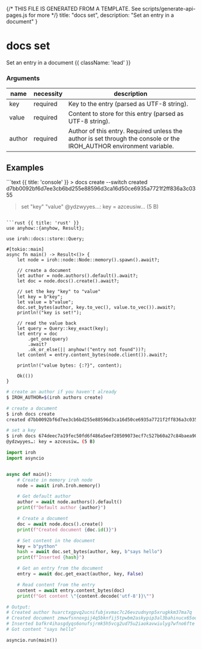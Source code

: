 {/* THIS FILE IS GENERATED FROM A TEMPLATE. See scripts/generate-api-pages.js for more */}
    title: "docs set",
    description: "Set an entry in a document"
}

<div className='not-prose mb-5'>
    <Breadcrumbs pages={[
        { name: 'API', href: '/docs/api', current: false },
        { name: 'docs set', href: '/docs/api/docs-set', current: true },
    ]} />
</div>

# docs set

Set an entry in a document {{ className: 'lead' }}


### Arguments

| name | necessity | description |
| ---- | --------- | ----------- |
| key  | required | Key to the entry (parsed as UTF-8 string). |
| value  | required | Content to store for this entry (parsed as UTF-8 string). |
| author  | required | Author of this entry. Required unless the author is set through the console or the IROH_AUTHOR environment variable. |



## Examples

<CodeGroup title="docs set">
```text {{ title: 'console' }}
> docs create --switch
created d7bb0092bf6d7ee3cb6bd255e88596d3ca16d50ce6935a7721f2ff836a3c0355

> set "key" "value"
@ydzwyyes…: key = azceusiw… (5 B)
```

```rust {{ title: 'rust' }}
use anyhow::{anyhow, Result};

use iroh::docs::store::Query;

#[tokio::main]
async fn main() -> Result<()> {
    let node = iroh::node::Node::memory().spawn().await?;

    // create a document
    let author = node.authors().default().await?;
    let doc = node.docs().create().await?;

    // set the key "key" to "value"
    let key = b"key";
    let value = b"value";
    doc.set_bytes(author, key.to_vec(), value.to_vec()).await?;
    println!("key is set!");

    // read the value back
    let query = Query::key_exact(key);
    let entry = doc
        .get_one(query)
        .await?
        .ok_or_else(|| anyhow!("entry not found"))?;
    let content = entry.content_bytes(node.client()).await?;

    println!("value bytes: {:?}", content);

    Ok(())
}

```



```bash {{ title: 'CLI' }}
# create an author if you haven't already
$ IROH_AUTHOR=$(iroh authors create)

# create a document
$ iroh docs create
created d7bb0092bf6d7ee3cb6bd255e88596d3ca16d50ce6935a7721f2ff836a3c0355

# set a key
$ iroh docs 674deec7a19fec50fd6f486a5eef20509073ecf7c527b60a27c84baea90d3816 set "key" "value"
@ydzwyyes…: key = azceusiw… (5 B)
```

```python {{ title: 'python' }}
import iroh
import asyncio


async def main():
    # Create in memory iroh node
    node = await iroh.Iroh.memory()

    # Get default author
    author = await node.authors().default()
    print(f"Default author {author}")

    # Create a document
    doc = await node.docs().create()
    print(f"Created document {doc.id()}")

    # Set content in the document
    key = b"python"
    hash = await doc.set_bytes(author, key, b"says hello")
    print(f"Inserted {hash}")

    # Get an entry from the document
    entry = await doc.get_exact(author, key, False)

    # Read content from the entry
    content = await entry.content_bytes(doc)
    print(f"Got content \"{content.decode('utf-8')}\"")

# Output:
# Created author huarctxgpvq2ucnifubjxvmac7c26evzudnynp5xrugkkm37ma7q
# Created document zmwwfsnnoxgij4q5bknfij5tpwbm2askypip3al3bahinucx65oq
# Inserted bafkr4ihasgdyqs6onufsjrmk5h5vcg2ud75u2iaokavwiulyg7wfno6fte
# Got content "says hello"

asyncio.run(main())

```


</CodeGroup>
